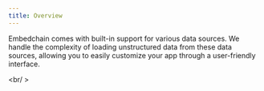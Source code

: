 ```yaml
---
title: Overview
---
```


Embedchain comes with built-in support for various data sources. We handle the complexity of loading unstructured data from these data sources, allowing you to easily customize your app through a user-friendly interface.

<CardGroup cols={4}>
  <Card title="📰 PDF file" href="/components/data-sources/pdf-file"></Card>
  <Card title="📊 CSV file" href="/components/data-sources/csv"></Card>
  <Card title="📃 JSON file" href="/components/data-sources/json"></Card>
  <Card title="📽️ Youtube Channel" href="/components/data-sources/youtube-channel"></Card>
  <Card title="📺 Youtube" href="/components/data-sources/youtube-video"></Card>
  <Card title="📝 Text" href="/components/data-sources/text"></Card>
  <Card title="📚 Documentation website" href="/components/data-sources/docs-site"></Card>
  <Card title="📄 DOCX file" href="/components/data-sources/docx"></Card>
  <Card title="📝 MDX file" href="/components/data-sources/mdx"></Card>
  <Card title="📓 Notion" href="/components/data-sources/notion"></Card>
  <Card title="❓💬 Q&A pair" href="/components/data-sources/qna"></Card>
  <Card title="🗺️ Sitemap" href="/components/data-sources/sitemap"></Card>
  <Card title="🌐 Web page" href="/components/data-sources/web-page"></Card>
  <Card title="🧾 XML file" href="/components/data-sources/xml"></Card>
  <Card title="🙌 OpenAPI" href="/components/data-sources/openapi"></Card>
  <Card title="📬 Gmail" href="/components/data-sources/gmail"></Card>
  <Card title="🐘 Postgres" href="/components/data-sources/postgres"></Card>
  <Card title="🐬 MySQL" href="/components/data-sources/mysql"></Card>
  <Card title="🤖 Slack" href="/components/data-sources/slack"></Card>
  <Card title="🗨️ Discourse" href="/components/data-sources/discourse"></Card>
  <Card title="💬 Discord" href="/components/data-sources/discord"></Card>
  <Card title="📝 Github" href="/components/data-sources/github"></Card>
  <Card title="⚙️ Custom" href="/components/data-sources/custom"></Card>
  <Card title="📝 Substack" href="/components/data-sources/substack"></Card>
  <Card title="🐝 Beehiiv" href="/components/data-sources/beehiiv"></Card>
  <Card title="📁 Directory" href="/components/data-sources/directory"></Card>
  <Card title="💾 Dropbox" href="/components/data-sources/dropbox"></Card>
  <Card title="🖼️ Image" href="/components/data-sources/image"></Card>
</CardGroup>

<br/ >

<Snippet file="missing-data-source-tip.mdx" />
